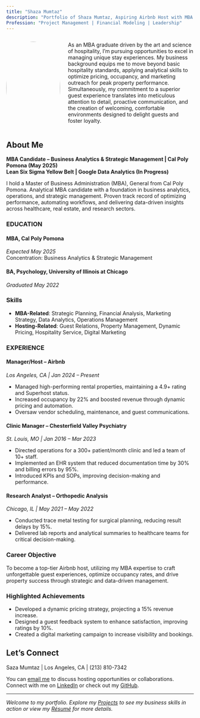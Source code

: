 ```yaml
---
title: "Shaza Mumtaz"
description: "Portfolio of Shaza Mumtaz, Aspiring Airbnb Host with MBA Expertise"
Profession: "Project Management | Financial Modeling | Leadership"
---
```


::: {.columns}
::: {.column width="30%"}
![ ](images/profile.jpg){width=100% style="border-radius: 50%;"}
:::
::: {.column width="70%" .padding-left-3rem}
As an MBA graduate driven by the art and science of hospitality, I'm pursuing opportunities to excel in managing unique stay experiences. My business background equips me to move beyond basic hospitality standards, applying analytical skills to optimize pricing, occupancy, and marketing outreach for peak property performance. Simultaneously, my commitment to a superior guest experience translates into meticulous attention to detail, proactive communication, and the creation of welcoming, comfortable environments designed to delight guests and foster loyalty.
:::
:::

## About Me
**MBA Candidate – Business Analytics & Strategic Management | Cal Poly Pomona (May 2025)**                          
**Lean Six Sigma Yellow Belt | Google Data Analytics (In Progress)**

I hold a <span class="highlight">Master of Business Administration (MBA), General</span> from Cal Poly Pomona. Analytical MBA candidate with a foundation in business analytics, operations, and strategic management. Proven track record of optimizing performance, automating workflows, and delivering data-driven insights across healthcare, real estate, and research sectors.

### EDUCATION

#### MBA, Cal Poly Pomona  
*Expected May 2025*  
Concentration: Business Analytics & Strategic Management

#### BA, Psychology, University of Illinois at Chicago  
*Graduated May 2022*

### Skills
- **MBA-Related**: Strategic Planning, Financial Analysis, Marketing Strategy, Data Analytics, Operations Management
- **Hosting-Related**: Guest Relations, Property Management, Dynamic Pricing, Hospitality Service, Digital Marketing

### EXPERIENCE

#### Manager/Host – Airbnb  
*Los Angeles, CA | Jan 2024 – Present*

- Managed high-performing rental properties, maintaining a 4.9+ rating and Superhost status.
- Increased occupancy by 22% and boosted revenue through dynamic pricing and automation.
- Oversaw vendor scheduling, maintenance, and guest communications.

#### Clinic Manager – Chesterfield Valley Psychiatry  
*St. Louis, MO | Jan 2016 – Mar 2023*

- Directed operations for a 300+ patient/month clinic and led a team of 10+ staff.
- Implemented an EHR system that reduced documentation time by 30% and billing errors by 95%.
- Introduced KPIs and SOPs, improving decision-making and performance.

#### Research Analyst – Orthopedic Analysis  
*Chicago, IL | May 2021 – May 2022*

- Conducted trace metal testing for surgical planning, reducing result delays by 15%.
- Delivered lab reports and analytical summaries to healthcare teams for critical decision-making.

### Career Objective
To become a top-tier Airbnb host, utilizing my MBA expertise to craft unforgettable guest experiences, optimize occupancy rates, and drive property success through strategic and data-driven management.

### Highlighted Achievements
- Developed a dynamic pricing strategy, projecting a 15% revenue increase.
- Designed a guest feedback system to enhance satisfaction, improving ratings by 10%.
- Created a digital marketing campaign to increase visibility and bookings.

## Let's Connect

Saza Mumtaz | Los Angeles, CA | (213) 810-7342 

You can [email me](mailto:ssmumtaz@cpp.edu) to discuss hosting opportunities or collaborations.  
Connect with me on [LinkedIn](http://www.linkedin.com/in/shaza-m-a04324234) or check out my [GitHub](https://github.com/shaza1214).

---

*Welcome to my portfolio. Explore my [Projects](/projects.qmd) to see my business skills in action or view my [Résumé](/resume.qmd) for more details.*

